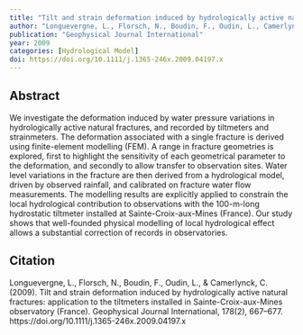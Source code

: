 ```yaml
---
title: "Tilt and strain deformation induced by hydrologically active natural fractures: application to the tiltmeters installed in Sainte-Croix-aux-Mines observatory (France)"
author: "Longuevergne, L., Florsch, N., Boudin, F., Oudin, L., Camerlynck, C."
publication: "Geophysical Journal International"
year: 2009
categories: [Hydrological Model]
doi: https://doi.org/10.1111/j.1365-246x.2009.04197.x
---
```


## Abstract

We investigate the deformation induced by water pressure variations in hydrologically active natural fractures, and recorded by tiltmeters and strainmeters. The deformation associated with a single fracture is derived using finite-element modelling (FEM). A range in fracture geometries is explored, first to highlight the sensitivity of each geometrical parameter to the deformation, and secondly to allow transfer to observation sites. Water level variations in the fracture are then derived from a hydrological model, driven by observed rainfall, and calibrated on fracture water flow measurements. The modelling results are explicitly applied to constrain the local hydrological contribution to observations with the 100-m-long hydrostatic tiltmeter installed at Sainte-Croix-aux-Mines (France). Our study shows that well-founded physical modelling of local hydrological effect allows a substantial correction of records in observatories.

## Citation

Longuevergne, L., Florsch, N., Boudin, F., Oudin, L., & Camerlynck, C. (2009). Tilt and strain deformation induced by hydrologically active natural fractures: application to the tiltmeters installed in Sainte-Croix-aux-Mines observatory (France). Geophysical Journal International, 178(2), 667–677. https://doi.org/10.1111/j.1365-246x.2009.04197.x
